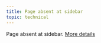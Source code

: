 ```yaml
---
title: Page absent at sidebar
topic: technical
---
```


Page absent at sidebar. [More details](https://starlight-sidebar-topics.netlify.app/docs/guides/unlisted-pages/)